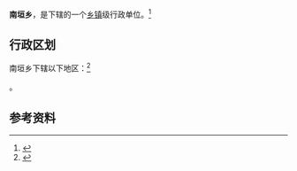 {{中国乡级行政区|14/10/25/202/000}}

'''南垣乡'''，是{{PRC admin/fullname|14/10/25/202/000|3}}下辖的一个[[乡镇|乡镇]]级行政单位。<ref>{{PRC admin/ref sgc|{{PRC admin/parent|14/10/25/202/000}}}}</ref>

== 行政区划 ==

南垣乡下辖以下地区：<ref>{{PRC admin/ref sgc|14/10/25/202/000}}</ref>

{{PRC admin/children|14/10/25/202/000}}。

== 参考资料 ==

{{reflist}}

{{行政区划小作品}}
{{PRC admin/navcat|14/10/25/202/000}}